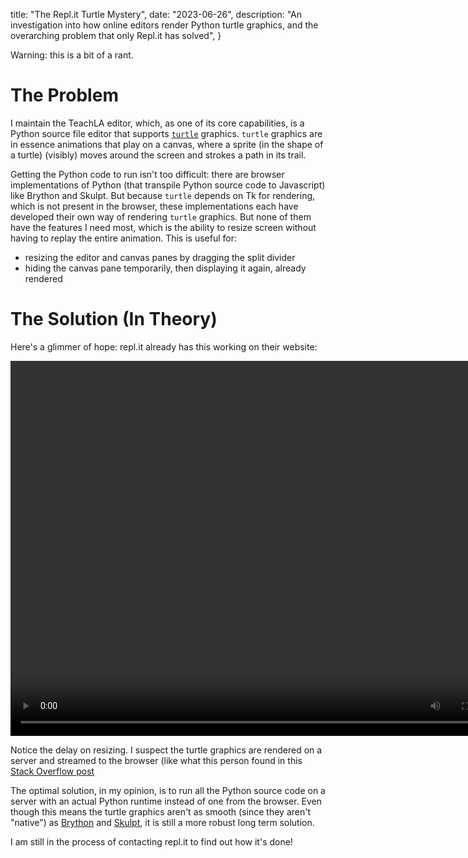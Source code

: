   title: "The Repl.it Turtle Mystery",
  date: "2023-06-26",
  description: "An investigation into how online editors render Python turtle graphics, and the overarching problem that only Repl.it has solved",
}

Warning: this is a bit of a rant.

# The Problem

I maintain the TeachLA editor, which, as one of its core capabilities, is a
Python source file editor that supports
[`turtle`](https://docs.python.org/3/library/turtle.html) graphics. `turtle`
graphics are in essence animations that play on a canvas, where a sprite (in
the shape of a turtle) (visibly) moves around the screen and strokes a path in
its trail.

Getting the Python code to run isn't too difficult: there are browser
implementations of Python (that transpile Python source code to Javascript)
like Brython and Skulpt. But because `turtle` depends on Tk for rendering, which
is not present in the browser, these implementations each have developed their
own way of rendering `turtle` graphics. But none of them have the features I need
most, which is the ability to resize screen without having to replay the entire
animation. This is useful for:

- resizing the editor and canvas panes by dragging the split divider
- hiding the canvas pane temporarily, then displaying it again, already rendered

# The Solution (In Theory)

Here's a glimmer of hope: repl.it already has this working on their website:

<video controls="controls" width="800" height="600" name="Video Name">
  <source src="/replit-turtle-demo.mp4" type="video/mp4" />
</video>

Notice the delay on resizing. I suspect the turtle graphics are rendered on a
server and streamed to the browser (like what this person found in this [Stack
Overflow
post](https://stackoverflow.com/questions/69727316/how-to-execute-code-in-server-from-browser)

The optimal solution, in my opinion, is to run all the Python source code on a server with
an actual Python runtime instead of one from the browser. Even though this means the turtle
graphics aren't as smooth (since they aren't "native") as
[Brython](https://brython.info/gallery/turtle.html) and
[Skulpt](https://www.pythonsandbox.com/turtle), it is still a more robust long term solution.

I am still in the process of contacting repl.it to find out how it's done!
